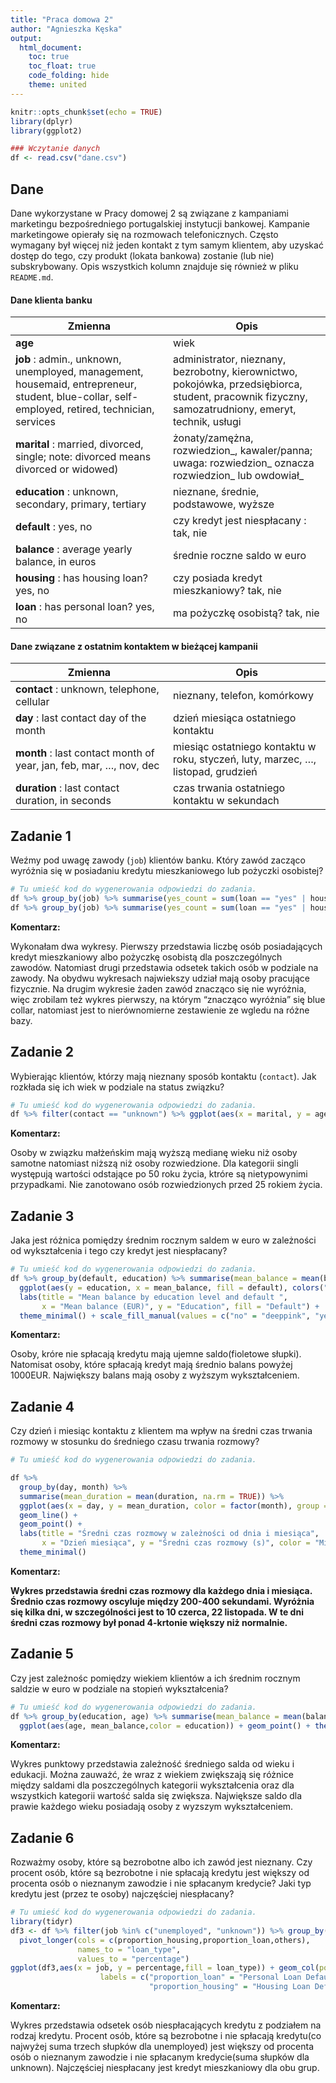 ---
title: "Praca domowa 2"
author: "Agnieszka Kęska"
output: 
  html_document:
    toc: true
    toc_float: true
    code_folding: hide
    theme: united
---

```{r setup, include=FALSE}
knitr::opts_chunk$set(echo = TRUE)
library(dplyr)
library(ggplot2)

### Wczytanie danych
df <- read.csv("dane.csv")

```

## Dane

Dane wykorzystane w Pracy domowej 2 są związane z kampaniami marketingu bezpośredniego portugalskiej instytucji bankowej. Kampanie marketingowe opierały się na rozmowach telefonicznych. Często wymagany był więcej niż jeden kontakt z tym samym klientem, aby uzyskać dostęp do tego, czy produkt (lokata bankowa) zostanie (lub nie) subskrybowany. Opis wszystkich kolumn znajduje się również w pliku `README.md`.

#### Dane klienta banku

| Zmienna                                                                                                                                        | Opis                                                                                                                                                |
|------------------------------------|------------------------------------|
| **age**                                                                                                                                        | wiek                                                                                                                                                |
| **job** : admin., unknown, unemployed, management, housemaid, entrepreneur, student, blue-collar, self-employed, retired, technician, services | administrator, nieznany, bezrobotny, kierownictwo, pokojówka, przedsiębiorca, student, pracownik fizyczny, samozatrudniony, emeryt, technik, usługi |
| **marital** : married, divorced, single; note: divorced means divorced or widowed)                                                             | żonaty/zamężna, rozwiedzion\_, kawaler/panna; uwaga: rozwiedzion\_ oznacza rozwiedzion\_ lub owdowiał\_                                             |
| **education** : unknown, secondary, primary, tertiary                                                                                          | nieznane, średnie, podstawowe, wyższe                                                                                                               |
| **default** : yes, no                                                                                                                          | czy kredyt jest niespłacany : tak, nie                                                                                                              |
| **balance** : average yearly balance, in euros                                                                                                 | średnie roczne saldo w euro                                                                                                                         |
| **housing** : has housing loan? yes, no                                                                                                        | czy posiada kredyt mieszkaniowy? tak, nie                                                                                                           |
| **loan** : has personal loan? yes, no                                                                                                          | ma pożyczkę osobistą? tak, nie                                                                                                                      |

#### Dane związane z ostatnim kontaktem w bieżącej kampanii

| Zmienna                                                              | Opis                                                                               |
|------------------------------------|------------------------------------|
| **contact** : unknown, telephone, cellular                           | nieznany, telefon, komórkowy                                                       |
| **day** : last contact day of the month                              | dzień miesiąca ostatniego kontaktu                                                 |
| **month** : last contact month of year, jan, feb, mar, ..., nov, dec | miesiąc ostatniego kontaktu w roku, styczeń, luty, marzec, ..., listopad, grudzień |
| **duration** : last contact duration, in seconds                     | czas trwania ostatniego kontaktu w sekundach                                       |

## Zadanie 1

Weźmy pod uwagę zawody (`job`) klientów banku. Który zawód zacząco wyróżnia się w posiadaniu kredytu mieszkaniowego lub pożyczki osobistej?

```{r zadanie 1, message=FALSE}

# Tu umieść kod do wygenerowania odpowiedzi do zadania.
df %>% group_by(job) %>% summarise(yes_count = sum(loan == "yes" | housing == "yes")) %>% ggplot(aes(job,yes_count)) + geom_bar(stat = "identity",fill = "deeppink") + scale_y_continuous(expand = c(0, 0))+ theme_minimal() + labs(y = "loans or housing") + labs(title = "Number of people having loand or housing")+  theme(axis.text.x = element_text(angle = 45, hjust = 1),panel.grid.major.x = element_blank(),plot.title = element_text(hjust = 0.4))
df %>% group_by(job) %>% summarise(yes_count = sum(loan == "yes" | housing == "yes")/n()) %>% ggplot(aes(job,yes_count)) + geom_bar(stat = "identity",fill = "pink") + scale_y_continuous(expand = c(0, 0))+ theme_minimal()+ labs(title = "Percentage of people having housing or loan") + theme(axis.text.x = element_text(angle = 45, hjust = 1),panel.grid.major.x = element_blank(),plot.title = element_text(hjust = 0.4)) + labs(y = "loans or housing")
```

**Komentarz:**

Wykonałam dwa wykresy. Pierwszy przedstawia liczbę osób posiadających kredyt mieszkaniowy albo pożyczkę osobistą dla poszczególnych zawodów. Natomiast drugi przedstawia odsetek takich osób w podziale na zawody. Na obydwu wykresach najwiekszy udział mają osoby pracujące fizycznie. Na drugim wykresie żaden zawód znacząco się nie wyróżnia, więc zrobilam też wykres pierwszy, na którym "znacząco wyróżnia" się blue collar, natomiast jest to nierównomierne zestawienie ze wgledu na różne bazy.

## Zadanie 2

Wybierając klientów, którzy mają nieznany sposób kontaktu (`contact`). Jak rozkłada się ich wiek w podziale na status związku?

```{r zadanie 2, message=FALSE}

# Tu umieść kod do wygenerowania odpowiedzi do zadania.
df %>% filter(contact == "unknown") %>% ggplot(aes(x = marital, y = age)) + geom_boxplot(fill = "deeppink") + theme_minimal() + labs(title = "Age vs martial for ones that contact is unknown") + theme(plot.title = element_text(hjust = 0.5))
```

**Komentarz:**

Osoby w związku małżeńskim mają wyższą medianę wieku niż osoby samotne natomiast niższą niż osoby rozwiedzione. Dla kategorii singli występują wartości odstające po 50 roku życia, ktróre są nietypowynimi przypadkami. Nie zanotowano osób rozwiedzionych przed 25 rokiem życia.

## Zadanie 3

Jaka jest różnica pomiędzy średnim rocznym saldem w euro w zależności od wykształcenia i tego czy kredyt jest niespłacany?

```{r zadanie 3, message=FALSE}

# Tu umieść kod do wygenerowania odpowiedzi do zadania.
df %>% group_by(default, education) %>% summarise(mean_balance = mean(balance)) %>%
  ggplot(aes(y = education, x = mean_balance, fill = default), colors("pink","blue")) + geom_col(position = "dodge") +
  labs(title = "Mean balance by education level and default ",
       x = "Mean balance (EUR)", y = "Education", fill = "Default") +
  theme_minimal() + scale_fill_manual(values = c("no" = "deeppink", "yes" = "purple"))
```

**Komentarz:**

Osoby, króre nie spłacają kredytu mają ujemne saldo(fioletowe słupki). Natomisat osoby, które spłacają kredyt mają średnio balans powyżej 1000EUR. Największy balans mają osoby z wyższym wykształceniem.

## Zadanie 4

Czy dzień i miesiąc kontaktu z klientem ma wpływ na średni czas trwania rozmowy w stosunku do średniego czasu trwania rozmowy?

```{r zadanie 4, message=FALSE}

# Tu umieść kod do wygenerowania odpowiedzi do zadania.

df %>%
  group_by(day, month) %>%
  summarise(mean_duration = mean(duration, na.rm = TRUE)) %>%
  ggplot(aes(x = day, y = mean_duration, color = factor(month), group = month)) +
  geom_line() +
  geom_point() +
  labs(title = "Średni czas rozmowy w zależności od dnia i miesiąca",
       x = "Dzień miesiąca", y = "Średni czas rozmowy (s)", color = "Miesiąc") +
  theme_minimal()

```

**Komentarz:**

**Wykres przedstawia średni czas rozmowy dla każdego dnia i miesiąca. Średnio czas rozmowy oscyluje między 200-400 sekundami. Wyróżnia się kilka dni, w szczególności jest to 10 czerca, 22 listopada. W te dni średni czas rozmowy był ponad 4-krtonie większy niż normalnie.\
**

## Zadanie 5

Czy jest zależnośc pomiędzy wiekiem klientów a ich średnim rocznym saldzie w euro w podziale na stopień wykształcenia?

```{r zadanie 5, message=FALSE}

# Tu umieść kod do wygenerowania odpowiedzi do zadania.
df %>% group_by(education, age) %>% summarise(mean_balance = mean(balance)) %>%
  ggplot(aes(age, mean_balance,color = education)) + geom_point() + theme_minimal() + labs(title = "Mean balance by age and education level.") + theme(plot.title = element_text(hjust = 0.5))
```

**Komentarz:**

Wykres punktowy przedstawia zależność średniego salda od wieku i edukacji. Można zauważć, że wraz z wiekiem zwiększają się różnice między saldami dla poszczególnych kategorii wykształcenia oraz dla wszystkich kategorii wartość salda się zwiększa. Największe saldo dla prawie każdego wieku posiadają osoby z wyzszym wykształceniem.

## Zadanie 6

Rozważmy osoby, które są bezrobotne albo ich zawód jest nieznany. Czy procent osób, które są bezrobotne i nie spłacają kredytu jest większy od procenta osób o nieznanym zawodzie i nie spłacanym kredycie? Jaki typ kredytu jest (przez te osoby) najczęściej niespłacany?

```{r zadanie 6, message=FALSE}

# Tu umieść kod do wygenerowania odpowiedzi do zadania.
library(tidyr)
df3 <- df %>% filter(job %in% c("unemployed", "unknown")) %>% group_by(job) %>% summarise(proportion_loan = sum(default == "yes" & loan == "yes")*100 / n(),proportion_housing = sum(default == "yes" & housing == "yes")*100 / n(), others = sum(default == "yes" & loan == "no" & housing == "no")/n()) %>% 
  pivot_longer(cols = c(proportion_housing,proportion_loan,others), 
               names_to = "loan_type", 
               values_to = "percentage")
ggplot(df3,aes(x = job, y = percentage,fill = loan_type)) + geom_col(position = "dodge")  + labs(title = "Percentage of people who default on a loan.") + theme_minimal() + scale_fill_manual(values = c("proportion_loan" = "pink", "proportion_housing" = "mistyrose", "others" = "hotpink"), 
                    labels = c("proportion_loan" = "Personal Loan Default", 
                               "proportion_housing" = "Housing Loan Default", "others" ="Others Default"))
```

**Komentarz:**

Wykres przedstawia odsetek osób niespłacających kredytu z podziałem na rodzaj kredytu. Procent osób, które są bezrobotne i nie spłacają kredytu(co najwyżej suma trzech słupków dla unemployed) jest większy od procenta osób o nieznanym zawodzie i nie spłacanym kredycie(suma słupków dla unknown). Najczęściej niespłacany jest kredyt mieszkaniowy dla obu grup.
